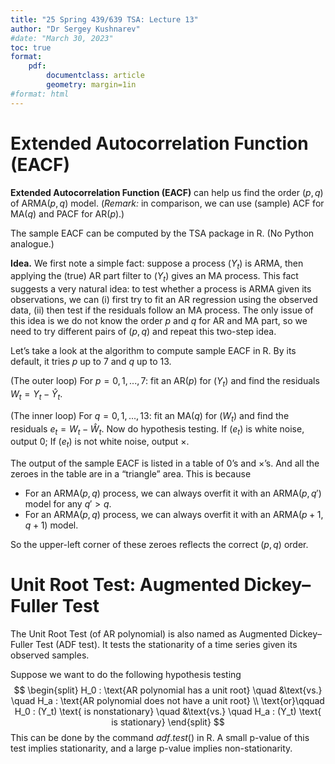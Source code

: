 ```yaml
---
title: "25 Spring 439/639 TSA: Lecture 13"
author: "Dr Sergey Kushnarev"
#date: "March 30, 2023"
toc: true
format: 
    pdf:
        documentclass: article
        geometry: margin=1in
#format: html
---
```


# Extended Autocorrelation Function (EACF)

**Extended Autocorrelation Function (EACF)** can help us find the order $(p,q)$ of ARMA($p,q$) model. (*Remark:* in comparison, we can use (sample) ACF for MA($q$) and PACF for AR($p$).)

The sample EACF can be computed by the TSA package in R. (No Python analogue.)

**Idea.** We first note a simple fact: suppose a process $(Y_t)$ is ARMA, then applying the (true) AR part filter to $(Y_t)$ gives an MA process. This fact suggests a very natural idea: to test whether a process is ARMA given its observations, we can (i) first try to fit an AR regression using the observed data, (ii) then test if the residuals follow an MA process. The only issue of this idea is we do not know the order $p$ and $q$ for AR and MA part, so we need to try different pairs of $(p,q)$ and repeat this two-step idea.

Let's take a look at the algorithm to compute sample EACF in R. By its default, it tries $p$ up to $7$ and $q$ up to $13$.

(The outer loop) For $p=0,1,...,7$: fit an AR($p$) for $(Y_t)$ and find the residuals $W_t = Y_t - \widehat{Y}_t$.

(The inner loop) For $q=0,1,...,13$: fit an MA($q$) for $(W_t)$ and find the residuals $e_t = W_t - \widehat{W}_t$. Now do hypothesis testing. If $(e_t)$ is white noise, output $0$; If $(e_t)$ is not white noise, output $\times$.

The output of the sample EACF is listed in a table of $0$'s and $\times$'s. And all the zeroes in the table are in a "triangle" area. This is because

- For an ARMA($p,q$) process, we can always overfit it with an ARMA($p,q'$) model for any $q'>q$.
- For an ARMA($p,q$) process, we can always overfit it with an ARMA($p+1,q+1$) model.

So the upper-left corner of these zeroes reflects the correct $(p,q)$ order.

# Unit Root Test: Augmented Dickey–Fuller Test

The Unit Root Test (of AR polynomial) is also named as Augmented Dickey–Fuller Test (ADF test). It tests the stationarity of a time series given its observed samples.

Suppose we want to do the following hypothesis testing
$$
\begin{split}
H_0 : \text{AR polynomial has a unit root} \quad &\text{vs.} \quad H_a : \text{AR polynomial does not have a unit root} \\
\text{or}\qquad H_0 : (Y_t) \text{ is nonstationary} \quad &\text{vs.} \quad H_a : (Y_t) \text{ is stationary}
\end{split}
$$
This can be done by the command $adf.test()$ in R. A small p-value of this test implies stationarity, and a large p-value implies non-stationarity.



